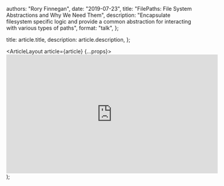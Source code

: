 
  authors: "Rory Finnegan",
  date: "2019-07-23",
  title: "FilePaths: File System Abstractions and Why We Need Them",
  description:
    "Encapsulate filesystem specific logic and provide a common abstraction for interacting with various types of paths",
  format: "talk",
};

  title: article.title,
  description: article.description,
};

  <ArticleLayout article={article} {...props}>
    <Markdown />
    <br />
    <iframe width="560" height="315" src="https://www.youtube-nocookie.com/embed/Ed6LklkKL6c?si=nkYAeeBxwQiU_zfF&amp;start=270" title="YouTube video player" frameBorder="0" allow="accelerometer; autoplay; clipboard-write; encrypted-media; gyroscope; picture-in-picture; web-share" referrerpolicy="strict-origin-when-cross-origin" allowFullScreen></iframe>
  </ArticleLayout>
);
